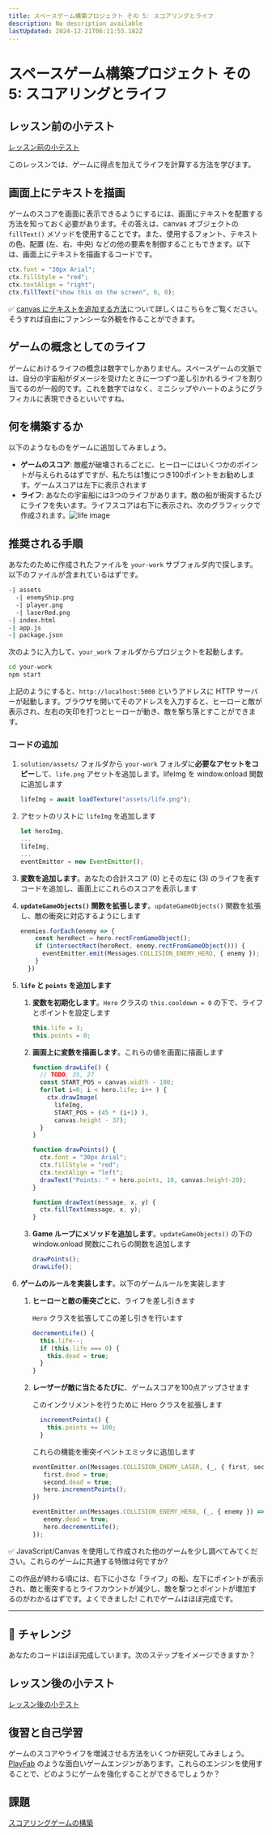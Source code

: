 ```yaml
---
title: スペースゲーム構築プロジェクト その 5: スコアリングとライフ
description: No description available
lastUpdated: 2024-12-21T06:11:55.182Z
---
```


# スペースゲーム構築プロジェクト その 5: スコアリングとライフ

## レッスン前の小テスト

[レッスン前の小テスト](https://ashy-river-0debb7803.1.azurestaticapps.net/quiz/37?loc=ja)

このレッスンでは、ゲームに得点を加えてライフを計算する方法を学びます。

## 画面上にテキストを描画

ゲームのスコアを画面に表示できるようにするには、画面にテキストを配置する方法を知っておく必要があります。その答えは、canvas オブジェクトの `fillText()` メソッドを使用することです。また、使用するフォント、テキストの色、配置 (左、右、中央) などの他の要素を制御することもできます。以下は、画面上にテキストを描画するコードです。

```javascript
ctx.font = "30px Arial";
ctx.fillStyle = "red";
ctx.textAlign = "right";
ctx.fillText("show this on the screen", 0, 0);
```

✅ [canvas にテキストを追加する方法](https://developer.mozilla.org/ja/docs/Drawing_text_using_a_canvas)について詳しくはこちらをご覧ください。そうすれば自由にファンシーな外観を作ることができます。


## ゲームの概念としてのライフ

ゲームにおけるライフの概念は数字でしかありません。スペースゲームの文脈では、自分の宇宙船がダメージを受けたときに一つずつ差し引かれるライフを割り当てるのが一般的です。これを数字ではなく、ミニシップやハートのようにグラフィカルに表現できるといいですね。

## 何を構築するか

以下のようなものをゲームに追加してみましょう。

- **ゲームのスコア**: 敵艦が破壊されるごとに、ヒーローにはいくつかのポイントが与えられるはずですが、私たちは1隻につき100ポイントをお勧めします。ゲームスコアは左下に表示されます
- **ライフ**: あなたの宇宙船には3つのライフがあります。敵の船が衝突するたびにライフを失います。ライフスコアは右下に表示され、次のグラフィックで作成されます。![life image](../solution/assets/life.png)

## 推奨される手順

あなたのために作成されたファイルを `your-work` サブフォルダ内で探します。以下のファイルが含まれているはずです。

```bash
-| assets
  -| enemyShip.png
  -| player.png
  -| laserRed.png
-| index.html
-| app.js
-| package.json
```

次のように入力して、`your_work` フォルダからプロジェクトを起動します。

```bash
cd your-work
npm start
```

上記のようにすると、`http://localhost:5000` というアドレスに HTTP サーバーが起動します。ブラウザを開いてそのアドレスを入力すると、ヒーローと敵が表示され、左右の矢印を打つとヒーローが動き、敵を撃ち落とすことができます。

### コードの追加

1. `solution/assets/` フォルダから `your-work` フォルダに**必要なアセットをコピー**して、`life.png` アセットを追加します。lifeImg を window.onload 関数に追加します

    ```javascript
    lifeImg = await loadTexture("assets/life.png");
    ```

1. アセットのリストに `lifeImg` を追加します

    ```javascript
    let heroImg,
    ...
    lifeImg,
    ...
    eventEmitter = new EventEmitter();
    ```
  
2. **変数を追加します**。あなたの合計スコア (0) とその左に (3) のライフを表すコードを追加し、画面上にこれらのスコアを表示します

3. **`updateGameObjects()` 関数を拡張します**。`updateGameObjects()` 関数を拡張し、敵の衝突に対応するようにします

    ```javascript
    enemies.forEach(enemy => {
        const heroRect = hero.rectFromGameObject();
        if (intersectRect(heroRect, enemy.rectFromGameObject())) {
          eventEmitter.emit(Messages.COLLISION_ENEMY_HERO, { enemy });
        }
      })
    ```

4. **`life` と `points` を追加します**
   1. **変数を初期化します**。`Hero` クラスの `this.cooldown = 0` の下で、ライフとポイントを設定します

        ```javascript
        this.life = 3;
        this.points = 0;
        ```

   1. **画面上に変数を描画します**。これらの値を画面に描画します

        ```javascript
        function drawLife() {
          // TODO, 35, 27
          const START_POS = canvas.width - 180;
          for(let i=0; i < hero.life; i++ ) {
            ctx.drawImage(
              lifeImg, 
              START_POS + (45 * (i+1) ), 
              canvas.height - 37);
          }
        }
        
        function drawPoints() {
          ctx.font = "30px Arial";
          ctx.fillStyle = "red";
          ctx.textAlign = "left";
          drawText("Points: " + hero.points, 10, canvas.height-20);
        }
        
        function drawText(message, x, y) {
          ctx.fillText(message, x, y);
        }

        ```

   1. **Game ループにメソッドを追加します**。`updateGameObjects()` の下の window.onload 関数にこれらの関数を追加します

        ```javascript
        drawPoints();
        drawLife();
        ```

1. **ゲームのルールを実装します**。以下のゲームルールを実装します

   1. **ヒーローと敵の衝突ごとに**、ライフを差し引きます
   
      `Hero` クラスを拡張してこの差し引きを行います

        ```javascript
        decrementLife() {
          this.life--;
          if (this.life === 0) {
            this.dead = true;
          }
        }
        ```

   2. **レーザーが敵に当たるたびに**、ゲームスコアを100点アップさせます

      このインクリメントを行うために Hero クラスを拡張します
    
        ```javascript
          incrementPoints() {
            this.points += 100;
          }
        ```

        これらの機能を衝突イベントエミッタに追加します

        ```javascript
        eventEmitter.on(Messages.COLLISION_ENEMY_LASER, (_, { first, second }) => {
           first.dead = true;
           second.dead = true;
           hero.incrementPoints();
        })

        eventEmitter.on(Messages.COLLISION_ENEMY_HERO, (_, { enemy }) => {
           enemy.dead = true;
           hero.decrementLife();
        });
        ```

✅ JavaScript/Canvas を使用して作成された他のゲームを少し調べてみてください。これらのゲームに共通する特徴は何ですか?

この作品が終わる頃には、右下に小さな「ライフ」の船、左下にポイントが表示され、敵と衝突するとライフカウントが減少し、敵を撃つとポイントが増加するのがわかるはずです。よくできました! これでゲームはほぼ完成です。

---

## 🚀 チャレンジ

あなたのコードはほぼ完成しています。次のステップをイメージできますか？

## レッスン後の小テスト

[レッスン後の小テスト](https://ashy-river-0debb7803.1.azurestaticapps.net/quiz/38?loc=ja)

## 復習と自己学習

ゲームのスコアやライフを増減させる方法をいくつか研究してみましょう。[PlayFab](https://playfab.com) のような面白いゲームエンジンがあります。これらのエンジンを使用することで、どのようにゲームを強化することができるでしょうか？

## 課題

[スコアリングゲームの構築](assignment.ja.md)

